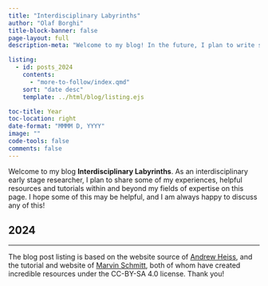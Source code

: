 ```yaml
---
title: "Interdisciplinary Labyrinths"
author: "Olaf Borghi"
title-block-banner: false
page-layout: full
description-meta: "Welcome to my blog! In the future, I plan to write short blog articles and tutorials on topics lost in the interdisciplinarity of my research between social neuroscience, cognitive psychology, political science and applied statistics."

listing:
  - id: posts_2024
    contents: 
      - "more-to-follow/index.qmd"
    sort: "date desc"
    template: ../html/blog/listing.ejs

toc-title: Year
toc-location: right
date-format: "MMMM D, YYYY"
image: ""
code-tools: false
comments: false
---
```


Welcome to my blog **Interdisciplinary Labyrinths**. As an interdisciplinary early stage researcher, I plan to share some of my experiences, helpful resources and tutorials within and beyond my fields of expertise on this page. I hope some of this may be helpful, and I am always happy to discuss any of this!

## 2024

:::{#posts_2024}
:::

---

The blog post listing is based on the website source of [Andrew Heiss](https://www.andrewheiss.com/), and the tutorial and website of [Marvin Schmitt](https://www.marvinschmitt.com/blog/), both of whom have created incredible resources under the CC-BY-SA 4.0 license. Thank you!